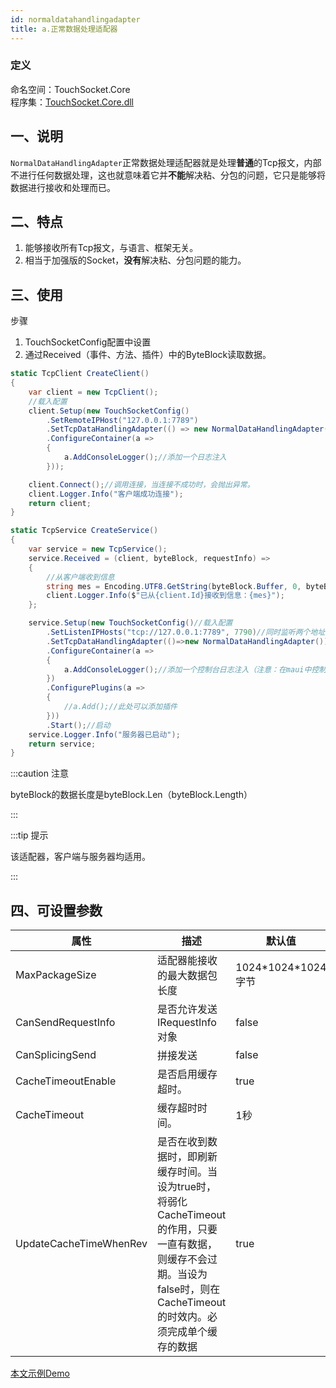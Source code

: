 ```yaml
---
id: normaldatahandlingadapter
title: a.正常数据处理适配器
---
```


### 定义

命名空间：TouchSocket.Core <br/>
程序集：[TouchSocket.Core.dll](https://www.nuget.org/packages/TouchSocket.Core)

## 一、说明

`NormalDataHandlingAdapter`正常数据处理适配器就是处理**普通**的Tcp报文，内部不进行任何数据处理，这也就意味着它并**不能**解决粘、分包的问题，它只是能够将数据进行接收和处理而已。

## 二、特点

1. 能够接收所有Tcp报文，与语言、框架无关。
2. 相当于加强版的Socket，**没有**解决粘、分包问题的能力。


## 三、使用

步骤

1. TouchSocketConfig配置中设置
2. 通过Received（事件、方法、插件）中的ByteBlock读取数据。

```csharp {7,30}
static TcpClient CreateClient()
{
    var client = new TcpClient();
    //载入配置
    client.Setup(new TouchSocketConfig()
        .SetRemoteIPHost("127.0.0.1:7789")
        .SetTcpDataHandlingAdapter(() => new NormalDataHandlingAdapter())
        .ConfigureContainer(a =>
        {
            a.AddConsoleLogger();//添加一个日志注入
        }));

    client.Connect();//调用连接，当连接不成功时，会抛出异常。
    client.Logger.Info("客户端成功连接");
    return client;
}

static TcpService CreateService()
{
    var service = new TcpService();
    service.Received = (client, byteBlock, requestInfo) =>
    {
        //从客户端收到信息
        string mes = Encoding.UTF8.GetString(byteBlock.Buffer, 0, byteBlock.Len);//注意：数据长度是byteBlock.Len
        client.Logger.Info($"已从{client.Id}接收到信息：{mes}");
    };

    service.Setup(new TouchSocketConfig()//载入配置
        .SetListenIPHosts("tcp://127.0.0.1:7789", 7790)//同时监听两个地址
        .SetTcpDataHandlingAdapter(()=>new NormalDataHandlingAdapter())
        .ConfigureContainer(a =>
        {
            a.AddConsoleLogger();//添加一个控制台日志注入（注意：在maui中控制台日志不可用）
        })
        .ConfigurePlugins(a =>
        {
            //a.Add();//此处可以添加插件
        }))
        .Start();//启动
    service.Logger.Info("服务器已启动");
    return service;
}
```

:::caution 注意

byteBlock的数据长度是byteBlock.Len（byteBlock.Length）

:::  

:::tip 提示

该适配器，客户端与服务器均适用。

:::  

## 四、可设置参数

|  属性   | 描述  |默认值  |
|  ----  | ----  |----  |
| MaxPackageSize  | 适配器能接收的最大数据包长度 |1024\*1024\*1024字节|
| CanSendRequestInfo  | 是否允许发送IRequestInfo对象 |false|
| CanSplicingSend  | 拼接发送 |false|
| CacheTimeoutEnable  | 是否启用缓存超时。 |true|
| CacheTimeout  | 缓存超时时间。 |1秒|
| UpdateCacheTimeWhenRev  | 是否在收到数据时，即刷新缓存时间。当设为true时，将弱化CacheTimeout的作用，只要一直有数据，则缓存不会过期。当设为false时，则在CacheTimeout的时效内。必须完成单个缓存的数据 |true|

[本文示例Demo](https://gitee.com/RRQM_Home/TouchSocket/tree/master/examples/Adapter/NormalAdapterConsoleApp)